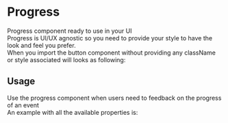 
<Meta title="DCXLibrary/Form/Progress/Documentation" />

# Progress

Progress component ready to use in your UI  
Progress is UI/UX agnostic so you need to provide your style to have the look and feel you prefer.  
When you import the button component without providing any className or style associated will looks as following:

<Canvas of={ProgressStories.Unstyled} />

## Usage

Use the progress component when users need to feedback on the progress of an event  
An example with all the available properties is:

```js
<Progress
  label="Progress"
  max={100}
  className="my-class-name"
  id="my-id"
  labelClassName="label-class-name"
  value={80}
  tabIndex={0}
/>
```

<ArgTypes of={ProgressStories} />
